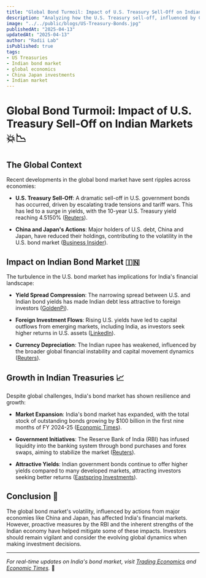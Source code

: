 ```yaml
---
title: "Global Bond Turmoil: Impact of U.S. Treasury Sell-Off on Indian Markets"
description: "Analyzing how the U.S. Treasury sell-off, influenced by China and Japan's actions, affects India's bond market."
image: "../../public/blogs/US-Treasury-Bonds.jpg"
publishedAt: "2025-04-13"
updatedAt: "2025-04-13"
author: "Radii Lab"
isPublished: true
tags:
- US Treasuries
- Indian bond market
- global economics
- China Japan investments
- Indian market
---
```



# Global Bond Turmoil: Impact of U.S. Treasury Sell-Off on Indian Markets 💥📉

## The Global Context

Recent developments in the global bond market have sent ripples across economies:

- **U.S. Treasury Sell-Off**: A dramatic sell-off in U.S. government bonds has occurred, driven by escalating trade tensions and tariff wars. This has led to a surge in yields, with the 10-year U.S. Treasury yield reaching 4.5150% ([Reuters](https://www.reuters.com/markets/currencies/rupee-bogged-down-by-weaker-chinese-yuan-us-tariffs-kick-2025-04-09/)).

- **China and Japan's Actions**: Major holders of U.S. debt, China and Japan, have reduced their holdings, contributing to the volatility in the U.S. bond market ([Business Insider](https://www.businessinsider.com/bond-market-treasurys-cratering-donald-trump-tariff-markets-turmoil-heres-2025-4)).

## Impact on Indian Bond Market 🇮🇳

The turbulence in the U.S. bond market has implications for India's financial landscape:

- **Yield Spread Compression**: The narrowing spread between U.S. and Indian bond yields has made Indian debt less attractive to foreign investors ([GoldenPi](https://goldenpi.com/blog/market-view/indian-debt-market-2025-trends-challenges-and-global-influence/)).

- **Foreign Investment Flows**: Rising U.S. yields have led to capital outflows from emerging markets, including India, as investors seek higher returns in U.S. assets ([LinkedIn](https://www.linkedin.com/pulse/china-dumping-us-treasury-bonds-panic-market-explained-zerodha-tsuxc)).

- **Currency Depreciation**: The Indian rupee has weakened, influenced by the broader global financial instability and capital movement dynamics ([Reuters](https://www.reuters.com/markets/currencies/rupee-bogged-down-by-weaker-chinese-yuan-us-tariffs-kick-2025-04-09/)).

## Growth in Indian Treasuries 📈

Despite global challenges, India's bond market has shown resilience and growth:

- **Market Expansion**: India's bond market has expanded, with the total stock of outstanding bonds growing by $100 billion in the first nine months of FY 2024-25 ([Economic Times](https://m.economictimes.com/markets/bonds/2-69-trillion-and-counting-how-indias-bond-market-is-powering-a-8t-future/articleshow/119401928.cms)).

- **Government Initiatives**: The Reserve Bank of India (RBI) has infused liquidity into the banking system through bond purchases and forex swaps, aiming to stabilize the market ([Reuters](https://www.reuters.com/world/india/looking-liquidity-surplus-around-1-deposits-india-cenbank-chief-says-2025-04-09/)).

- **Attractive Yields**: Indian government bonds continue to offer higher yields compared to many developed markets, attracting investors seeking better returns ([Eastspring Investments](https://www.eastspring.com/insights/deep-dives/the-emerging-appeal-of-indian-government-bonds)).

## Conclusion 🧠

The global bond market's volatility, influenced by actions from major economies like China and Japan, has affected India's financial markets. However, proactive measures by the RBI and the inherent strengths of the Indian economy have helped mitigate some of these impacts. Investors should remain vigilant and consider the evolving global dynamics when making investment decisions.

---

*For real-time updates on India's bond market, visit [Trading Economics](https://tradingeconomics.com/india/government-bond-yield) and [Economic Times](https://m.economictimes.com/markets/bonds/2-69-trillion-and-counting-how-indias-bond-market-is-powering-a-8t-future/articleshow/119401928.cms).* 📘
